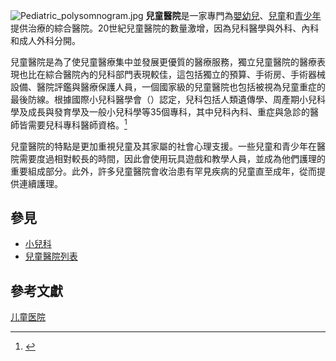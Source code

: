 [[Image:Pediatric_polysomnogram.jpg|thumb]]
'''兒童醫院'''是一家專門為[[嬰兒|嬰幼兒]]、[[兒童|兒童]]和[[青少年|青少年]]提供治療的綜合醫院。20世紀兒童醫院的數量激增，因為兒科醫學與外科、內科和成人外科分開。

兒童醫院是為了使兒童醫療集中並發展更優質的醫療服務，獨立兒童醫院的醫療表現也比在綜合醫院內的兒科部門表現較佳，這包括獨立的預算、手術房、手術器械設備、醫院評鑑與醫療保護人員，一個國家級的兒童醫院也包括被視為兒童重症的最後防線。根據國際小兒科醫學會（{{lang|en|International Pediatric Association}}）認定，兒科包括人類遺傳學、周產期小兒科學及成長與發育學及一般小兒科學等35個專科，其中兒科內科、重症與急診的醫師皆需要兒科專科醫師資格。<ref name = "只是院中院_2018">{{cite web | title = 只是院中院 | url = https://www.twreporter.org/a/child-health-care-children-hospital-no-resource | publisher = 報導者 The Reporter | author = 張雅雯（特約記者） | language = zh-tw | date =2018-04-02| accessdate = 2018-08-31 | archive-date = 2019-06-26 | archive-url = https://web.archive.org/web/20190626145328/https://www.twreporter.org/a/child-health-care-children-hospital-no-resource | dead-url = no }}</ref>

兒童醫院的特點是更加重視兒童及其家屬的社會心理支援。一些兒童和青少年在醫院需要度過相對較長的時間，因此會使用玩具遊戲和教學人員，並成為他們護理的重要組成部分。此外，許多兒童醫院會收治患有罕見疾病的兒童直至成年，從而提供連續護理。 

== 參見 ==
*[[小兒科|小兒科]]
*[[兒童醫院列表|兒童醫院列表]]

== 參考文獻 ==
{{Reflist}}

[[Category:儿童医院|]]
